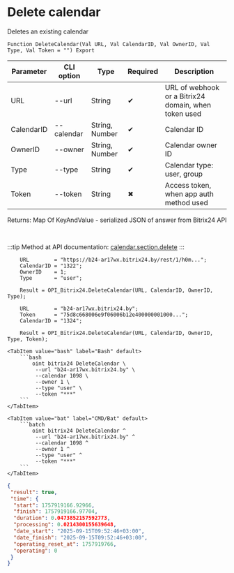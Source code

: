 ﻿---
sidebar_position: 4
description: Delete calendar and other functions to work with Bitrix24 in the Open Integration Package, a free open-source integration library for 1C:Enterprise 8, OneScript and CLI
keywords: [1C, 1С, 1С:Enterprise, 1С:Enterprise 8.3, API, Integration, Services, Exchange, OneScript, CLI, Bitrix24]
---


# Delete calendar
 Deletes an existing calendar



`Function DeleteCalendar(Val URL, Val CalendarID, Val OwnerID, Val Type, Val Token = "") Export`

  | Parameter | CLI option | Type | Required | Description |
  |-|-|-|-|-|
  | URL | --url | String | &#x2714; | URL of webhook or a Bitrix24 domain, when token used |
  | CalendarID | --calendar | String, Number | &#x2714; | Calendar ID |
  | OwnerID | --owner | String, Number | &#x2714; | Calendar owner ID |
  | Type | --type | String | &#x2714; | Calendar type: user, group |
  | Token | --token | String | &#x2716; | Access token, when app auth method used |

  
  Returns:  Map Of KeyAndValue - serialized JSON of answer from Bitrix24 API

<br/>

:::tip
Method at API documentation: [calendar.section.delete](https://apidocs.bitrix24.ru/api-reference/calendar/calendar-section-delete.html)
:::
<br/>



```bsl title="1C:Enterprise/OneScript code example"
    URL        = "https://b24-ar17wx.bitrix24.by/rest/1/h0m...";
    CalendarID = "1322";
    OwnerID    = 1;
    Type       = "user";

    Result = OPI_Bitrix24.DeleteCalendar(URL, CalendarID, OwnerID, Type);

    URL        = "b24-ar17wx.bitrix24.by";
    Token      = "75d8c668006e9f06006b12e400000001000...";
    CalendarID = "1324";

    Result = OPI_Bitrix24.DeleteCalendar(URL, CalendarID, OwnerID, Type, Token);
```
 

 <Tabs>
  
    <TabItem value="bash" label="Bash" default>
        ```bash
            oint bitrix24 DeleteCalendar \
             --url "b24-ar17wx.bitrix24.by" \
             --calendar 1098 \
             --owner 1 \
             --type "user" \
             --token "***"
        ```
    </TabItem>
  
    <TabItem value="bat" label="CMD/Bat" default>
        ```batch
            oint bitrix24 DeleteCalendar ^
             --url "b24-ar17wx.bitrix24.by" ^
             --calendar 1098 ^
             --owner 1 ^
             --type "user" ^
             --token "***"
        ```
    </TabItem>
</Tabs>


```json title="Result"
{
 "result": true,
 "time": {
  "start": 1757919166.92966,
  "finish": 1757919166.97704,
  "duration": 0.0473852157592773,
  "processing": 0.0214300155639648,
  "date_start": "2025-09-15T09:52:46+03:00",
  "date_finish": "2025-09-15T09:52:46+03:00",
  "operating_reset_at": 1757919766,
  "operating": 0
 }
}
```
